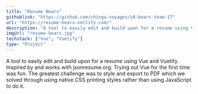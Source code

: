 ```yaml
---
title: "Resume Bears"
githublink: "https://github.com/chingu-voyages/v8-bears-team-17"
url: "https://resume-bears.netlify.com/"
description: "A tool to easily edit and build upon for a resume using Vue and Vuetify."
imgUrl: "resume-bears.jpg"
techstack: ["Vue", "Vuetify"]
type: "Project"
---
```


A tool to easily edit and build upon for a resume using Vue and Vuetify. Inspired by and works with jsonresume.org. Trying out Vue for the first time was fun.
The greatest challenge was to style and export to PDF which we solved through using native CSS printing styles rather than using JavaScript to do it.
